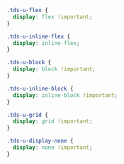 <Meta title="Utilities/Utility Classes/Display" />

```css
.tds-u-flex {
  display: flex !important;
}

.tds-u-inline-flex {
  display: inline-flex;
}

.tds-u-block {
  display: block !important;
}

.tds-u-inline-block {
  display: inline-block !important;
}

.tds-u-grid {
  display: grid !important;
}

.tds-u-display-none {
  display: none !important;
}
```
